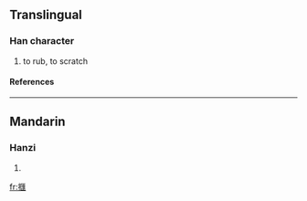 {{see|㧟}}

==Translingual==
===Han character===
{{Han char|rn=64|rad=手|as=13|sn=16|four=|canj=手尸水土 (QSEG), X手尸水土 (XQSEG)}}
# to rub, to scratch
====References====
{{Han ref|kx=0458.320|dkj=12823|dj=0807.190|hdz=31967.090|uh=64D3|ud=25811}}

----
==Mandarin==
===Hanzi===
{{cmn-hanzi|sim=㧟|pin=[[kuǎi]] ([[kuai3]])|wg=k'uai<sup>3</sup>}}
# {{defn|Mandarin}}

[[fr:擓]]